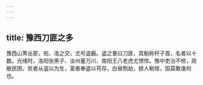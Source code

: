 ```yaml
---
---
---
```

title: 豫西刀匪之多
---



豫西山箐丛密，宛、洛之交，尤号盗薮。盗之羣曰刀匪，其魁称杆子首，名者以十数。光绪时，洛阳张黑子、汝州董万川、南阳王八老虎尤慓悍。豫中吏治不修，政敝民困，贫者从盗以为生，富者奉盗以苟存，白昼剽劫，掳人勒赎，固莫敢谁何也。